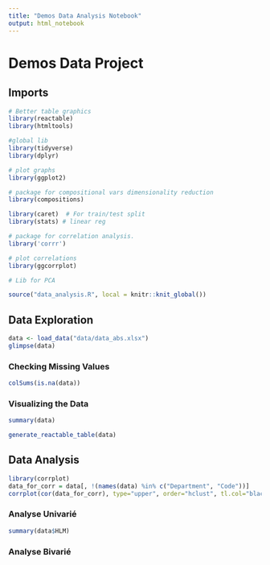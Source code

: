 ---
title: "Demos Data Analysis Notebook"
output: html_notebook
---
# Demos Data Project

## Imports

```{r}

# Better table graphics
library(reactable)
library(htmltools)

#global lib
library(tidyverse)
library(dplyr)

# plot graphs
library(ggplot2)

# package for compositional vars dimensionality reduction
library(compositions)

library(caret)  # For train/test split
library(stats) # linear reg 

# package for correlation analysis.
library('corrr')

# plot correlations
library(ggcorrplot)

# Lib for PCA


```


```{r, include=FALSE}
source("data_analysis.R", local = knitr::knit_global())
```


## Data Exploration

```{r}
data <- load_data("data/data_abs.xlsx")
glimpse(data)
```
### Checking Missing Values

```{r}
colSums(is.na(data))
```

### Visualizing the Data

```{r}
summary(data)

```

```{r}
generate_reactable_table(data)
```

## Data Analysis


```{r}
library(corrplot)
data_for_corr = data[, !(names(data) %in% c("Department", "Code"))]
corrplot(cor(data_for_corr), type="upper", order="hclust", tl.col="black", tl.srt=45)
```

### Analyse Univarié

```{r}
summary(data$HLM)
```


### Analyse Bivarié




